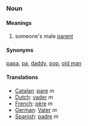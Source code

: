 ===Noun===
====Meanings====
#someone's male [[parent]]

====Synonyms====

[[papa]], [[pa]], [[daddy]], [[pop]], [[old man]]

====Translations====
*[[Catalan]] :[[pare]] ''m''
*[[Dutch]]: [[vader]] ''m''
*[[French]]: [[père]] ''m''
*[[German]]: [[Vater]] ''m''
*[[Spanish]]: [[padre]] ''m''
